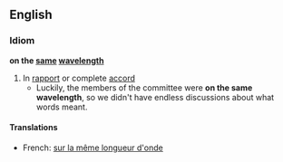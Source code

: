 ==English==
===Idiom===
'''on the [[same]] [[wavelength]]'''
#In [[rapport]] or complete [[accord]]
#* Luckily, the members of the committee were '''on the same wavelength''', so we didn't have endless discussions about what words meant.

====Translations====
*French: [[sur la même longueur d'onde]]